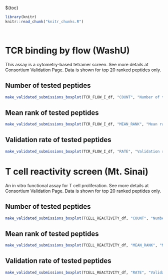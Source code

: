 ${toc}

```r
library(knitr)
knitr::read_chunk("knitr_chunks.R")
```

```r
```

```r
```

# TCR binding by flow (WashU)
This assay is a cytometry-based tetramer screen. See more details at Consortium Validation Page. Data is shown for top 20 ranked peptides only.

## Number of tested peptides
```r
make_validated_submissions_boxplot(TCR_FLOW_I_df, "COUNT", "Number of tested peptides")
```


## Mean rank of tested peptides
```r
make_validated_submissions_boxplot(TCR_FLOW_I_df, "MEAN_RANK", "Mean rank of tested peptides")
```


## Validation rate of tested peptides
```r
make_validated_submissions_boxplot(TCR_FLOW_I_df, "RATE", "Validation rate of tested peptides")
```

# T cell reactivity screen (Mt. Sinai)

An in vitro functional assay for T cell proliferation. See more details at Consortium Validation Page. Data is shown for top 20 ranked peptides only.

## Number of tested peptides
```r
make_validated_submissions_boxplot(TCELL_REACTIVITY_df, "COUNT", "Number of tested peptides")
```


## Mean rank of tested peptides
```r
make_validated_submissions_boxplot(TCELL_REACTIVITY_df, "MEAN_RANK", "Mean rank of tested peptides")
```


## Validation rate of tested peptides
```r
make_validated_submissions_boxplot(TCELL_REACTIVITY_df, "RATE", "Validation rate of tested peptides")
```
